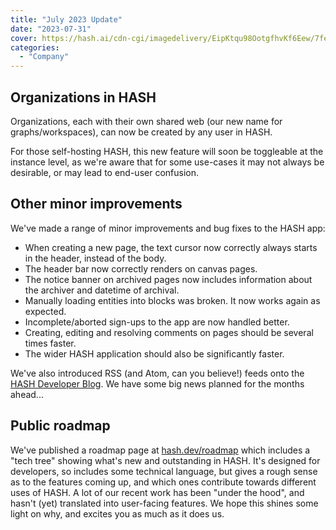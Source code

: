 ```yaml
---
title: "July 2023 Update"
date: "2023-07-31"
cover: https://hash.ai/cdn-cgi/imagedelivery/EipKtqu98OotgfhvKf6Eew/7feb9cea-9256-4dc3-a53e-c87e24975900/public
categories: 
  - "Company"
---
```


## Organizations in HASH

Organizations, each with their own shared web (our new name for graphs/workspaces), can now be created by any user in HASH.

For those self-hosting HASH, this new feature will soon be toggleable at the instance level, as we're aware that for some use-cases it may not always be desirable, or may lead to end-user confusion.

## Other minor improvements

We've made a range of minor improvements and bug fixes to the HASH app:

- When creating a new page, the text cursor now correctly always starts in the header, instead of the body.
- The header bar now correctly renders on canvas pages.
- The notice banner on archived pages now includes information about the archiver and datetime of archival.
- Manually loading entities into blocks was broken. It now works again as expected.
- Incomplete/aborted sign-ups to the app are now handled better.
- Creating, editing and resolving comments on pages should be several times faster.
- The wider HASH application should also be significantly faster.

We've also introduced RSS (and Atom, can you believe!) feeds onto the [HASH Developer Blog](https://hash.dev/blog). We have some big news planned for the months ahead...

## Public roadmap

We've published a roadmap page at [hash.dev/roadmap](https://hash.dev/roadmap) which includes a "tech tree" showing what's new and outstanding in HASH. It's designed for developers, so includes some technical language, but gives a rough sense as to the features coming up, and which ones contribute towards different uses of HASH. A lot of our recent work has been "under the hood", and hasn't (yet) translated into user-facing features. We hope this shines some light on why, and excites you as much as it does us.
